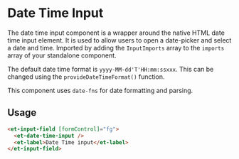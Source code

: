# Date Time Input

The date time input component is a wrapper around the native HTML date time input element. It is used to allow users to open a date-picker and select a date and time.
Imported by adding the `InputImports` array to the `imports` array of your standalone component.

The default date time format is `yyyy-MM-dd'T'HH:mm:ssxxx`. This can be changed using the `provideDateTimeFormat()` function.

This component uses `date-fns` for date formatting and parsing.

## Usage

```html
<et-input-field [formControl]="fg">
  <et-date-time-input />
  <et-label>Date Time input</et-label>
</et-input-field>
```


<ArgsTable story={PRIMARY_STORY} />
